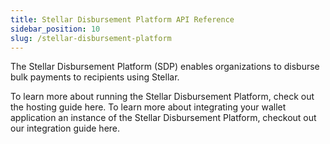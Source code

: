 ```yaml
---
title: Stellar Disbursement Platform API Reference
sidebar_position: 10
slug: /stellar-disbursement-platform
---
```


The Stellar Disbursement Platform (SDP) enables organizations to disburse bulk payments to recipients using Stellar.

To learn more about running the Stellar Disbursement Platform, check out the hosting guide here. To learn more about integrating your wallet application an instance of the Stellar Disbursement Platform, checkout out our integration guide here.